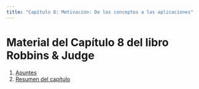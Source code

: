 ```yaml
---
title: "Capítulo 8: Motivación: De los conceptos a las aplicaciones"
---
```


# Material del Capítulo 8 del libro Robbins & Judge

1. [Apuntes](apuntes.qmd)
2. [Resumen del capítulo](resumen.qmd)
